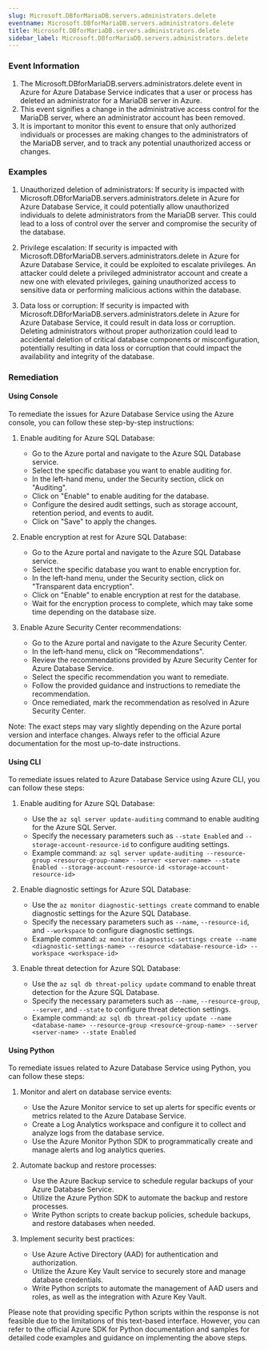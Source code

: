 ```yaml
--- 
slug: Microsoft.DBforMariaDB.servers.administrators.delete
eventname: Microsoft.DBforMariaDB.servers.administrators.delete
title: Microsoft.DBforMariaDB.servers.administrators.delete
sidebar_label: Microsoft.DBforMariaDB.servers.administrators.delete
---
```

                       
### Event Information

1. The Microsoft.DBforMariaDB.servers.administrators.delete event in Azure for Azure Database Service indicates that a user or process has deleted an administrator for a MariaDB server in Azure.
2. This event signifies a change in the administrative access control for the MariaDB server, where an administrator account has been removed.
3. It is important to monitor this event to ensure that only authorized individuals or processes are making changes to the administrators of the MariaDB server, and to track any potential unauthorized access or changes.


### Examples

1. Unauthorized deletion of administrators: If security is impacted with Microsoft.DBforMariaDB.servers.administrators.delete in Azure for Azure Database Service, it could potentially allow unauthorized individuals to delete administrators from the MariaDB server. This could lead to a loss of control over the server and compromise the security of the database.

2. Privilege escalation: If security is impacted with Microsoft.DBforMariaDB.servers.administrators.delete in Azure for Azure Database Service, it could be exploited to escalate privileges. An attacker could delete a privileged administrator account and create a new one with elevated privileges, gaining unauthorized access to sensitive data or performing malicious actions within the database.

3. Data loss or corruption: If security is impacted with Microsoft.DBforMariaDB.servers.administrators.delete in Azure for Azure Database Service, it could result in data loss or corruption. Deleting administrators without proper authorization could lead to accidental deletion of critical database components or misconfiguration, potentially resulting in data loss or corruption that could impact the availability and integrity of the database.

### Remediation

#### Using Console

To remediate the issues for Azure Database Service using the Azure console, you can follow these step-by-step instructions:

1. Enable auditing for Azure SQL Database:
   - Go to the Azure portal and navigate to the Azure SQL Database service.
   - Select the specific database you want to enable auditing for.
   - In the left-hand menu, under the Security section, click on "Auditing".
   - Click on "Enable" to enable auditing for the database.
   - Configure the desired audit settings, such as storage account, retention period, and events to audit.
   - Click on "Save" to apply the changes.

2. Enable encryption at rest for Azure SQL Database:
   - Go to the Azure portal and navigate to the Azure SQL Database service.
   - Select the specific database you want to enable encryption for.
   - In the left-hand menu, under the Security section, click on "Transparent data encryption".
   - Click on "Enable" to enable encryption at rest for the database.
   - Wait for the encryption process to complete, which may take some time depending on the database size.

3. Enable Azure Security Center recommendations:
   - Go to the Azure portal and navigate to the Azure Security Center.
   - In the left-hand menu, click on "Recommendations".
   - Review the recommendations provided by Azure Security Center for Azure Database Service.
   - Select the specific recommendation you want to remediate.
   - Follow the provided guidance and instructions to remediate the recommendation.
   - Once remediated, mark the recommendation as resolved in Azure Security Center.

Note: The exact steps may vary slightly depending on the Azure portal version and interface changes. Always refer to the official Azure documentation for the most up-to-date instructions.

#### Using CLI

To remediate issues related to Azure Database Service using Azure CLI, you can follow these steps:

1. Enable auditing for Azure SQL Database:
   - Use the `az sql server update-auditing` command to enable auditing for the Azure SQL Server.
   - Specify the necessary parameters such as `--state Enabled` and `--storage-account-resource-id` to configure auditing settings.
   - Example command: `az sql server update-auditing --resource-group <resource-group-name> --server <server-name> --state Enabled --storage-account-resource-id <storage-account-resource-id>`

2. Enable diagnostic settings for Azure SQL Database:
   - Use the `az monitor diagnostic-settings create` command to enable diagnostic settings for the Azure SQL Database.
   - Specify the necessary parameters such as `--name`, `--resource-id`, and `--workspace` to configure diagnostic settings.
   - Example command: `az monitor diagnostic-settings create --name <diagnostic-settings-name> --resource <database-resource-id> --workspace <workspace-id>`

3. Enable threat detection for Azure SQL Database:
   - Use the `az sql db threat-policy update` command to enable threat detection for the Azure SQL Database.
   - Specify the necessary parameters such as `--name`, `--resource-group`, `--server`, and `--state` to configure threat detection settings.
   - Example command: `az sql db threat-policy update --name <database-name> --resource-group <resource-group-name> --server <server-name> --state Enabled`

#### Using Python

To remediate issues related to Azure Database Service using Python, you can follow these steps:

1. Monitor and alert on database service events:
   - Use the Azure Monitor service to set up alerts for specific events or metrics related to the Azure Database Service.
   - Create a Log Analytics workspace and configure it to collect and analyze logs from the database service.
   - Use the Azure Monitor Python SDK to programmatically create and manage alerts and log analytics queries.

2. Automate backup and restore processes:
   - Use the Azure Backup service to schedule regular backups of your Azure Database Service.
   - Utilize the Azure Python SDK to automate the backup and restore processes.
   - Write Python scripts to create backup policies, schedule backups, and restore databases when needed.

3. Implement security best practices:
   - Use Azure Active Directory (AAD) for authentication and authorization.
   - Utilize the Azure Key Vault service to securely store and manage database credentials.
   - Write Python scripts to automate the management of AAD users and roles, as well as the integration with Azure Key Vault.

Please note that providing specific Python scripts within the response is not feasible due to the limitations of this text-based interface. However, you can refer to the official Azure SDK for Python documentation and samples for detailed code examples and guidance on implementing the above steps.


 
